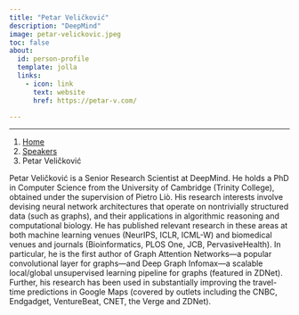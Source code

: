 ```yaml
---
title: "Petar Veličković"
description: "DeepMind"
image: petar-velickovic.jpeg
toc: false
about:
  id: person-profile
  template: jolla
  links:
    - icon: link
      text: website
      href: https://petar-v.com/

---
```

---

```{=html}
<nav aria-label="breadcrumb">
  <ol class="breadcrumb">
    <li class="breadcrumb-item"><a href="../../index.html">Home</a></li>
    <li class="breadcrumb-item"><a href="../../speaker.html">Speakers</a></li>
    <li class="breadcrumb-item active">Petar Veličković</li>

  </ol>
</nav>
```

:::{#person-profile}
:::

Petar Veličković is a Senior Research Scientist at DeepMind. He holds a PhD in Computer Science from the University of Cambridge (Trinity College), obtained under the supervision of Pietro Liò. His research interests involve devising neural network architectures that operate on nontrivially structured data (such as graphs), and their applications in algorithmic reasoning and computational biology. He has published relevant research in these areas at both machine learning venues (NeurIPS, ICLR, ICML-W) and biomedical venues and journals (Bioinformatics, PLOS One, JCB, PervasiveHealth). In particular, he is the first author of Graph Attention Networks—a popular convolutional layer for graphs—and Deep Graph Infomax—a scalable local/global unsupervised learning pipeline for graphs (featured in ZDNet). Further, his research has been used in substantially improving the travel-time predictions in Google Maps (covered by outlets including the CNBC, Endgadget, VentureBeat, CNET, the Verge and ZDNet).




